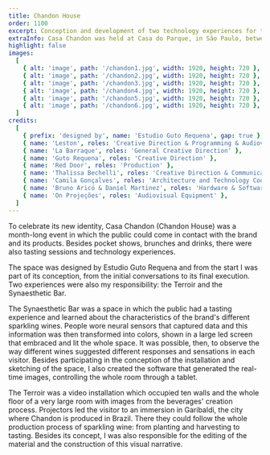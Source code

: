 ```yaml
---
title: Chandon House
order: 1100
excerpt: Conception and development of two technology experiences for the event by Estudio Guto Requena.
extraInfo: Casa Chandon was held at Casa do Parque, in São Paulo, between October and November of 2021.
highlight: false
images:
  [
    { alt: 'image', path: '/chandon1.jpg', width: 1920, height: 720 },
    { alt: 'image', path: '/chandon2.jpg', width: 1920, height: 720 },
    { alt: 'image', path: '/chandon3.jpg', width: 1920, height: 720 },
    { alt: 'image', path: '/chandon4.jpg', width: 1920, height: 720 },
    { alt: 'image', path: '/chandon5.jpg', width: 1920, height: 720 },
    { alt: 'image', path: '/chandon6.jpg', width: 1920, height: 720 },
  ]
credits:
  [
    { prefix: 'designed by', name: 'Estudio Guto Requena', gap: true },
    { name: 'Leston', roles: 'Creative Direction & Programming & Audiovisual Content', gap: true },
    { name: 'La Barraque', roles: 'General Creative Direction' },
    { name: 'Guto Requena', roles: 'Creative Direction' },
    { name: 'Red Door', roles: 'Production' },
    { name: 'Thalissa Bechelli', roles: 'Creative Direction & Communications Coordination' },
    { name: 'Camila Gonçalves', roles: 'Architecture and Technology Coordinator' },
    { name: 'Bruno Aricó & Daniel Martinez', roles: 'Hardware & Software' },
    { name: 'On Projeções', roles: 'Audiovisual Equipment' },
  ]
---
```

To celebrate its new identity, Casa Chandon (Chandon House) was a month-long event in which the public could come in contact with the brand and its products. Besides pocket shows, brunches and drinks, there were also tasting sessions and technology experiences. 

The space was designed by Estudio Guto Requena and from the start I was part of its conception, from the initial conversations to its final execution. Two experiences were also my responsibility: the Terroir and the Synaesthetic Bar. 

The Synaesthetic Bar was a space in which the public had a tasting experience and learned about the characteristics of the brand's different sparkling wines. People wore neural sensors that captured data and this information was then transformed into colors, shown in a large led screen that embraced and lit the whole space. It was possible, then, to observe the way different wines suggested different responses and sensations in each visitor. Besides participating in the conception of the installation and sketching of the space, I also created the software that generated the real-time images, controlling the whole room through a tablet. 

The Terroir was a video installation which occupied ten walls and the whole floor of a very large room with images from the beverages' creation process. Projectors led the visitor to an immersion in Garibaldi, the city where Chandon is produced in Brazil. There they could follow the whole production process of sparkling wine: from planting and harvesting to tasting. Besides its concept, I was also responsible for the editing of the material and the construction of this visual narrative. 
